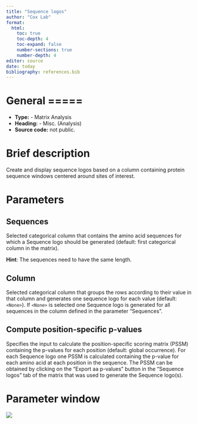 ```yaml
---
title: "Sequence logos"
author: "Cox Lab"
format: 
  html:
    toc: true
    toc-depth: 4
    toc-expand: false
    number-sections: true
    number-depth: 4
editor: source
date: today
bibliography: references.bib
---
```


# General =====

-   **Type:** - Matrix Analysis
-   **Heading:** - Misc. (Analysis)
-   **Source code:** not public.

# Brief description

Create and display sequence logos based on a column containing protein sequence windows centered around sites of interest.

```{=html}
<!-- This comment and the line above it must be preserved when editing this file!
The recommended sections are these, but they may be changed on a case by case basis.
===== Detailed description =====
===== Parameters =====
===== Theoretical background =====
===== Examples =====
Make changes only below this line! -->
```
# Parameters

## Sequences

Selected categorical column that contains the amino acid sequences for which a Sequence logo should be generated (default: first categorical column in the matrix).

**Hint**: The sequences need to have the same length.

## Column

Selected categorical column that groups the rows according to their value in that column and generates one sequence logo for each value (default: `<None>`). If `<None>` is selected one Sequence logo is generated for all sequences in the column defined in the parameter "Sequences".

## Compute position-specific p-values

Specifies the input to calculate the position-specific scoring matrix (PSSM) containing the p-values for each position (default: global occurrence). For each Sequence logo one PSSM is calculated containing the p-value for each amino acid at each position in the sequence. The PSSM can be obtained by clicking on the "Export aa p-values" button in the "Sequence logos" tab of the matrix that was used to generate the Sequence logo(s).

# Parameter window

![](images/misc.-sequence_logos-edited.png)
